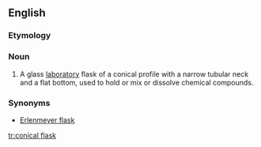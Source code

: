 ==English==
{{wikipedia}}
===Etymology===
{{prefix|conical|flask}}
===Noun===
{{en-noun|sg=[[conical]] [[flask]]}}

#{{context|chemistry}} A glass [[laboratory]] flask of a conical profile with a narrow tubular neck and a flat bottom, used to hold or mix or dissolve chemical compounds.

===Synonyms===
*[[Erlenmeyer flask]]

[[tr:conical flask]]